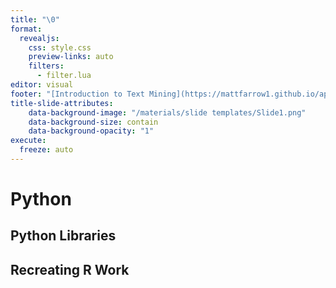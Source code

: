 ```yaml
---
title: "\0"
format: 
  revealjs:
    css: style.css
    preview-links: auto
    filters: 
      - filter.lua
editor: visual
footer: "[Introduction to Text Mining](https://mattfarrow1.github.io/apra-intro-to-text-mining/)"
title-slide-attributes:
    data-background-image: "/materials/slide templates/Slide1.png"
    data-background-size: contain
    data-background-opacity: "1"
execute:
  freeze: auto
---
```


# Python

## Python Libraries

## Recreating R Work
